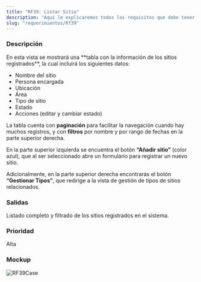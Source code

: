 ```yaml
---
title: "RF39: Listar Sitio"
description: "Aquí le explicaremos todos los requisitos que debe tener para poder usar nuestro software."
slug: "requerimientos/Rf39"
---
```



<h3>Descripción</h3>
En esta vista se mostrará una **tabla con la información de los sitios registrados**,
la cual incluirá los siguientes datos:

- Nombre del sitio
- Persona encargada
- Ubicación
- Área
- Tipo de sitio
- Estado
- Acciones (editar y cambiar estado)

La tabla cuenta con **paginación** para facilitar la navegación cuando hay muchos registros, y con **filtros** por nombre y por rango de fechas en la parte superior derecha.

En la parte superior izquierda se encuentra el botón **“Añadir sitio”** (color azul), que al ser seleccionado abre un formulario para registrar un nuevo sitio.

Adicionalmente, en la parte superior derecha encontrarás el botón **“Gestionar Tipos”**, que redirige a la vista de gestión de tipos de sitios relacionados.

<h3>Salidas</h3>
Listado completo y filtrado de los sitios registrados en el sistema.

<h3>Prioridad</h3>
Alta

<h3>Mockup</h3>
<Image src={RF39Case} alt="RF39Case" width={3148} height={2270} />
